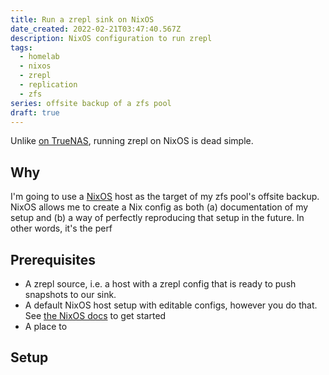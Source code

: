 ```yaml
---
title: Run a zrepl sink on NixOS
date_created: 2022-02-21T03:47:40.567Z
description: NixOS configuration to run zrepl
tags:
  - homelab
  - nixos
  - zrepl
  - replication
  - zfs
series: offsite backup of a zfs pool
draft: true
---
```


Unlike [on TrueNAS](/articles/zrepl-on-truenas), running zrepl on NixOS is dead simple.

## Why

I'm going to use a [NixOS](https://nixos.org) host as the target of my zfs pool's offsite backup. NixOS allows me to create a Nix config as both (a) documentation of my setup and (b) a way of perfectly reproducing that setup in the future. In other words, it's the perf

## Prerequisites

- A zrepl source, i.e. a host with a zrepl config that is ready to push snapshots to our sink.
- A default NixOS host setup with editable configs, however you do that. See [the NixOS docs](https://nixos.org/learn.html) to get started
- A place to

## Setup
